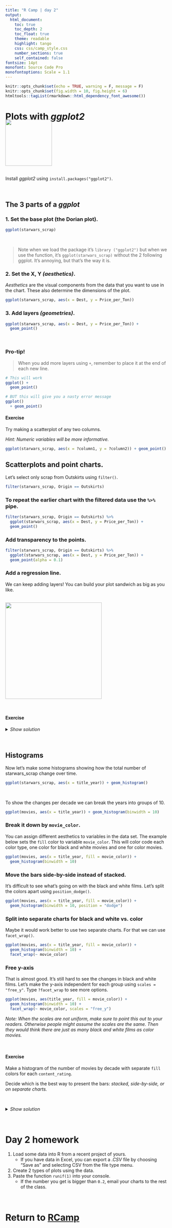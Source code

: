 ```yaml
---
title: "R Camp | day 2"
output: 
  html_document:
    toc: true
    toc_depth: 2
    toc_float: true
    theme: readable
    highlight: tango
    css: css/camp_style.css
    number_sections: true
    self_contained: false
fontsize: 14pt
monofont: Source Code Pro
monofontoptions: Scale = 1.1
---
```


```r
knitr::opts_chunk$set(echo = TRUE, warning = F, message = F)
knitr::opts_chunk$set(fig.width = 10, fig.height = 6) 
htmltools::tagList(rmarkdown::html_dependency_font_awesome())
```




# Plots with _ggplot2_

![](https://images.duckduckgo.com/iu/?u=https%3A%2F%2Fd21ii91i3y6o6h.cloudfront.net%2Fgallery_images%2Ffrom_proof%2F9296%2Fmedium%2F1447173871%2Frstudio-hex-ggplot2-dot-psd.png&f=1){align="right" width="145" style="margin-right: 30px; margin-top: -28px;"}

<br>
Install _ggplot2_ using `install.packages("ggplot2")`.

<br>




## The 3 parts of a _ggplot_

### 1. Set the base plot (the Dorian plot).
```r
ggplot(starwars_scrap)
```

<br>

> Note when we load the package it's `library ("ggplot2")` but when we use the function, it's `ggplot(starwars_scrap)` without the 2 following ggplot. It's annoying, but that's the way it is.

### 2. Set the X, Y _(aesthetics)_.
_Aesthetics_ are the visual components from the data that you want to use in the chart. These also determine the dimensions of the plot.

```r
ggplot(starwars_scrap, aes(x = Dest, y = Price_per_Ton)) 
```

### 3. Add layers _(geometries)_.
```r
ggplot(starwars_scrap, aes(x = Dest, y = Price_per_Ton)) + 
  geom_point()
```

<br>

### <i class="fa fa-user-secret" aria-hidden="true" style="color:#040707;"></i> Pro-tip!
> When you add more layers using `+`, remember to place it at the end of each new line.

```r
# This will work
ggplot() +
  geom_point()

# BUT this will give you a nasty error message
ggplot()
  + geom_point()

```


#### Exercise <i class="fa fa-bicycle" aria-hidden="true" style="color: green"></i> {-}

Try making a scatterplot of any two columns.

_Hint: Numeric variables will be more informative._
```r
ggplot(starwars_scrap, aes(x = ?column1, y = ?column2)) + geom_point()
```

## Scatterplots and point charts.

Let's select only scrap from Outskirts using `filter()`.
```r
filter(starwars_scrap, Origin == Outskirts)
```


### To repeat the earlier chart with the filtered data use the `%>%` pipe.
```r
filter(starwars_scrap, Origin == Outskirts) %>%
  ggplot(starwars_scrap, aes(x = Dest, y = Price_per_Ton)) + 
  geom_point()
```


### Add transparency to the points.
```r
filter(starwars_scrap, Origin == Outskirts) %>%
  ggplot(starwars_scrap, aes(x = Dest, y = Price_per_Ton)) + 
  geom_point(alpha = 0.1)
```


### Add a regression line.

We can keep adding layers! You can build your plot sandwich as big as you like.  
<br>

![](http://3.bp.blogspot.com/-3neH1OJJkss/VdT0e7l_GrI/AAAAAAAABKs/8fJwUmRfCjs/s1600/54066b1cb96cd.jpg){width=300}

<br>


#### Exercise <i class="fa fa-bicycle" aria-hidden="true" style="color: green"></i> {-}
 



<details>
<summary class = "btn_code">_Show solution_</summary>
<p>
Stop cheating! Just kidding here's some code to help.
```r

```
</p></details>

<br>


## Histograms

Now let's make some histograms showing how the total number of starwars_scrap change over time. 
```r
ggplot(starwars_scrap, aes(x = title_year)) + geom_histogram()
```

<br>

To show the changes per decade we can break the years into groups of 10.
```r
ggplot(movies, aes(x = title_year)) + geom_histogram(binwidth = 10)
```


### Break it down by `movie_color`.

You can assign different aesthetics to variables in the data set. The example below sets the `fill` color to variable `movie_color`. This will color code each color type, one color for black and white movies and one for color movies.
```r
ggplot(movies, aes(x = title_year, fill = movie_color)) +
  geom_histogram(binwidth = 10)
```


### Move the bars side-by-side instead of stacked.

It's difficult to see what's going on with the black and white films. Let's split the colors apart using `position_dodge()`.

```r
ggplot(movies, aes(x = title_year, fill = movie_color)) +
  geom_histogram(binwidth = 10, position = "dodge")
```


### Split into separate charts for black and white vs. color

Maybe it would work better to use two separate charts. For that we can use `facet_wrap()`.
```r
ggplot(movies, aes(x = title_year, fill = movie_color)) +
  geom_histogram(binwidth = 10) +
  facet_wrap(~ movie_color)
```

### Free y-axis 

That is almost good. It's still hard to see the changes in black and white films. Let's make the y-axis independent for each group using `scales = "free_y"`. Type `?facet_wrap` to see more options.
```r
ggplot(movies, aes(title_year, fill = movie_color)) +
  geom_histogram(binwidth = 10) +
  facet_wrap(~ movie_color, scales = "free_y")
```


_Note: When the scales are not uniform, make sure to point this out to your readers. Otherwise people might assume the scales are the same. Then they would think there are just as many black and white films as color movies._  


<br>

#### Exercise <i class="fa fa-bicycle" aria-hidden="true" style="color: green"></i> {-}

Make a histogram of the number of movies by decade with separate `fill` colors for each `content_rating`.   

Decide which is the best way to present the bars: _stacked, side-by-side, or on separate charts._

<br>

<details>
<summary class = "btn_code">_Show solution_</summary>
<p>

```r

# Stacked
ggplot(movies, aes(title_year, fill = content_rating)) +
  geom_histogram(binwidth = 10) 

# Side by side
ggplot(movies, aes(title_year, fill = content_rating)) +
  geom_histogram(binwidth = 10, position = position_dodge()) 

# Separate charts
ggplot(movies, aes(title_year, fill = content_rating)) +
  geom_histogram(binwidth = 10) + 
  facet_wrap( ~ content_rating)

# Free scale it
ggplot(movies, aes(title_year, fill = content_rating)) +
  geom_histogram(binwidth = 10) + 
  facet_wrap( ~ content_rating, scales = "free_y")


```
</p></details>
<br>


# Day 2 homework

1. Load some data into R from a recent project of yours.
    - If you have data in Excel, you can export a _.CSV_ file by choosing "Save as" and selecting CSV from the file type menu.
2. Create 2 types of plots using the data.
3. Paste the function `runif(1)` into your console. 
    - If the number you get is bigger than `0.2`, email your charts to the rest of the class.


<br>

# Return to [RCamp](index.html) {-}

<br>
